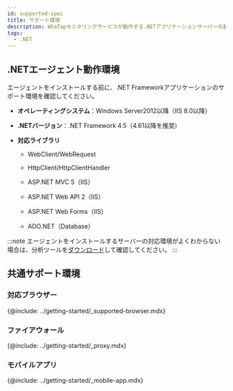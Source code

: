 ```yaml
---
id: supported-spec
title: サポート環境
description: WhaTapモニタリングサービスが動作する.NETアプリケーションサーバーの基本スペックを調べてください。
tags:
  - .NET
---
```


## .NETエージェント動作環境

エージェントをインストールする前に、.NET Frameworkアプリケーションのサポート環境を確認してください。

-   **オペレーティングシステム**：Windows Server2012以降（IIS 8.0以降）

-   **.NETバージョン**：.NET Framework 4.5（4.61以降を推奨）

-   **対応ライブラリ**

    -   WebClient/WebRequest

    -   HttpClient/HttpClientHandler

    -   ASP.NET MVC 5（IIS）

    -   ASP.NET Web API 2（IIS）

    -   ASP.NET Web Forms（IIS）

    -   ADO.NET（Database）

:::note
エージェントをインストールするサーバーの対応環境がよくわからない場合は、分析ツールを[ダウンロード](https://s3.ap-northeast-2.amazonaws.com/repo.whatap.io/windows/whatap_dotnet_scan.zip)して確認してください。
:::

## 共通サポート環境

### 対応ブラウザー

{@include: ../getting-started/_supported-browser.mdx}  

### ファイアウォール

{@include: ../getting-started/_proxy.mdx}  

### モバイルアプリ

{@include: ../getting-started/_mobile-app.mdx}  
